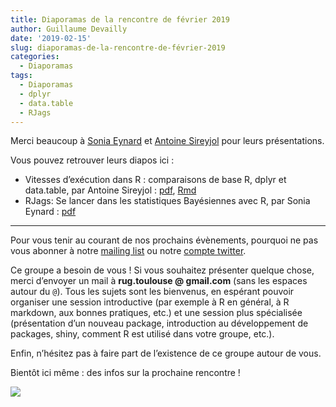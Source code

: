 ```yaml
---
title: Diaporamas de la rencontre de février 2019
author: Guillaume Devailly
date: '2019-02-15'
slug: diaporamas-de-la-rencontre-de-février-2019
categories:
  - Diaporamas
tags:
  - Diaporamas
  - dplyr
  - data.table
  - RJags
---
```


Merci beaucoup à [Sonia Eynard](https://twitter.com/sonia_eynard) et [Antoine Sireyjol](https://twitter.com/AntoineSyr) pour leurs présentations.

Vous pouvez retrouver leurs diapos ici :

- Vitesses d’exécution dans R : comparaisons de base R, dplyr et data.table, par Antoine Sireyjol : [pdf](/diapos/2019-02-14_vitesses_R.pdf), [Rmd](https://github.com/AntoineSir/Presentation---R-Toulouse/blob/master/vitesses_R.Rmd)
- RJags: Se lancer dans les statistiques Bayésiennes avec R, par Sonia Eynard :  [pdf](/diapos/2019-02-14_RJags.pdf)

---

Pour vous tenir au courant de nos prochains évènements, pourquoi ne pas vous abonner à notre [mailing list](https://groupes.renater.fr/sympa/info/r-toulouse)
ou notre [compte twitter](https://twitter.com/RUG_Toulouse).

Ce groupe a besoin de vous ! Si vous souhaitez présenter quelque chose, merci d’envoyer un mail
à **rug.toulouse @ gmail.com** (sans les espaces autour du `@`).
Tous les sujets sont les bienvenus, en espérant pouvoir organiser une session introductive 
(par exemple à R en général, à R markdown, aux bonnes pratiques, etc.) 
et une session plus spécialisée (présentation d’un nouveau package, introduction au développement de packages,
shiny, comment R est utilisé dans votre groupe, etc.).

Enfin, n’hésitez pas à faire part de l’existence de ce groupe autour de vous.

Bientôt ici même : des infos sur la prochaine rencontre ! 

![](/img/logo.svg)
